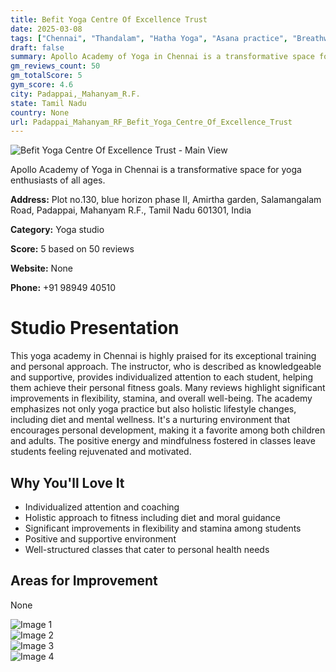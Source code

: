 ```yaml
---
title: Befit Yoga Centre Of Excellence Trust
date: 2025-03-08
tags: ["Chennai", "Thandalam", "Hatha Yoga", "Asana practice", "Breathwork", "supportive atmosphere", "individual focus", "Padappai, Mahanyam R.F."]  
draft: false
summary: Apollo Academy of Yoga in Chennai is a transformative space for yoga enthusiasts of all ages.
gm_reviews_count: 50
gm_totalScore: 5
gym_score: 4.6
city: Padappai,_Mahanyam_R.F.
state: Tamil Nadu
country: None
url: Padappai_Mahanyam_RF_Befit_Yoga_Centre_Of_Excellence_Trust
---
```


<div className="aspect-[16/9] relative my-8">
  <img 
    src="https://lh5.googleusercontent.com/p/AF1QipMbVSOflGecacfqQKYLnELwS2W24dAPdG3d-BeI=w1920-h1080-k-no"
    alt="Befit Yoga Centre Of Excellence Trust - Main View"
    className="object-cover absolute inset-0 w-full h-full rounded-lg"
  />
</div>

Apollo Academy of Yoga in Chennai is a transformative space for yoga enthusiasts of all ages.

**Address:** Plot no.130, blue horizon phase II, Amirtha garden, Salamangalam Road, Padappai, Mahanyam R.F., Tamil Nadu 601301, India

**Category:** Yoga studio

**Score:** 5 based on 50 reviews

**Website:** None

**Phone:** +91 98949 40510

# Studio Presentation

This yoga academy in Chennai is highly praised for its exceptional training and personal approach. The instructor, who is described as knowledgeable and supportive, provides individualized attention to each student, helping them achieve their personal fitness goals. Many reviews highlight significant improvements in flexibility, stamina, and overall well-being. The academy emphasizes not only yoga practice but also holistic lifestyle changes, including diet and mental wellness. It's a nurturing environment that encourages personal development, making it a favorite among both children and adults. The positive energy and mindfulness fostered in classes leave students feeling rejuvenated and motivated.

## Why You'll Love It

- Individualized attention and coaching
- Holistic approach to fitness including diet and moral guidance
- Significant improvements in flexibility and stamina among students
- Positive and supportive environment
- Well-structured classes that cater to personal health needs

## Areas for Improvement

None

<div className="grid grid-cols-1 xl:grid-cols-2 gap-4 my-8">
<div className="aspect-[4/3] relative"><img src="https://lh5.googleusercontent.com/p/AF1QipMCDnuOT6S_4dz_VfuKX4E7fhDwt8s2yDxAZU2h=w1920-h1080-k-no" alt="Image 1" className="object-cover absolute inset-0 w-full h-full rounded-lg" /></div>
<div className="aspect-[4/3] relative"><img src="https://lh5.googleusercontent.com/p/AF1QipNFf37XqeB8wl3k13O2ecB-dCYcrY5o6ObkvKqE=w1920-h1080-k-no" alt="Image 2" className="object-cover absolute inset-0 w-full h-full rounded-lg" /></div>
<div className="aspect-[4/3] relative"><img src="https://lh5.googleusercontent.com/p/AF1QipNbSsY-sSG5xuyLzEvlKFlmZEIKsG2gmu_GFxVf=w1920-h1080-k-no" alt="Image 3" className="object-cover absolute inset-0 w-full h-full rounded-lg" /></div>
<div className="aspect-[4/3] relative"><img src="https://lh5.googleusercontent.com/p/AF1QipNCdF5vFo3dNJVN7KWsnH7GhG_sFi9qooIEkvHa=w1920-h1080-k-no" alt="Image 4" className="object-cover absolute inset-0 w-full h-full rounded-lg" /></div>
</div>
